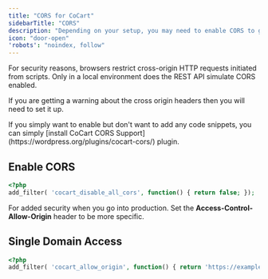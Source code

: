 ```yaml
---
title: "CORS for CoCart"
sidebarTitle: "CORS"
description: "Depending on your setup, you may need to enable CORS to gain access"
icon: "door-open"
'robots': "noindex, follow"
---
```


<Info>
    For security reasons, browsers restrict cross-origin HTTP requests initiated from scripts. Only in a local environment does the REST API simulate CORS enabled.
</Info>

If you are getting a warning about the cross origin headers then you will need to set it up.

<Note>
    If you simply want to enable but don't want to add any code snippets, you can simply [install CoCart CORS Support](https://wordpress.org/plugins/cocart-cors/) plugin.
</Note>

## Enable CORS

```php
<?php
add_filter( 'cocart_disable_all_cors', function() { return false; });
```

For added security when you go into production. Set the **Access-Control-Allow-Origin** header to be more specific.

## Single Domain Access

```php
<?php
add_filter( 'cocart_allow_origin', function() { return 'https://example-store.com'; });
```
